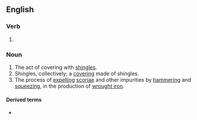 ==English==

===Verb===
{{head|en|present participle}}

# {{present participle of|shingle|lang=en|nocat=1}}

===Noun===
{{en-noun}}

# The act of covering with [[shingle]]s.
# Shingles, collectively; a [[covering]] made of shingles.
# The process of [[expel]]ling [[scoria]]e and other impurities by [[hammer]]ing and [[squeeze|squeezing]], in the production of [[wrought iron]].

====Derived terms====
* {{l|en|w-shingling}}